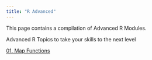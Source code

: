 ---
title: "R Advanced"
---

This page contains a compilation of Advanced R Modules.

Advanced R Topics to take your skills to the next level

[01. Map Functions](r_advanced/map_function.qmd)


